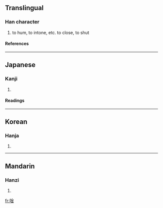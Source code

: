 ==Translingual==
===Han character===
{{Han char|rn=30|rad=口|as=08|sn=11|four=|canj=口金 (RC), XX口金 (XXRC)}}
# to hum, to intone, etc. to close, to shut
====References====
{{Han ref|kx=0193.110|dkj=03755|dj=0413.220|hdz=10643.070|uh=552B|ud=21803}}
----
==Japanese==
===Kanji===
{{ja-kanji|grade=|rs=口08}}
# {{defn|Japanese}} 
====Readings====
{{ja-readings|on=[[ぎん]] (gin), [[ごん]] (gon), [[きん]] (kin)|kun=[[どもる]] (domoru), [[おとじる]] (otojiru), [[ううたう]] (uutau)}}
----
==Korean==
===Hanja===
{{ko-hanja|hangeul=금|rv=geum|mr=kŭm}}
# {{defn|Korean}}
----
==Mandarin==
===Hanzi===
{{cmn-hanzi|pin=[[wěi]] (wei3), [[yín]] (yin2)|wg=wei<sup>3</sup>, yin<sup>2</sup>}}
# {{defn|Mandarin}}

[[fr:唫]]